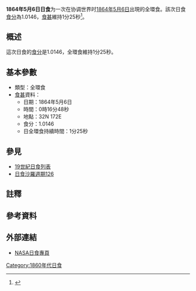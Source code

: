 {{Infobox Solar eclipse
| Year        = 1864
| Month       = 5
| Day         = 6
| Type        = 全環食
| Image       = SE1864May06H.gif
| Image size  = 200px
| Image intro = 1864年5月6日全環食路徑圖
  <!--   日食資料   -->
| Gamma       = 0.2622
| Mag         = 1.0146
| Saros       = [[日食沙羅週期126|126]]
| Saros total = 
| Saros seq   = 
  <!--     食甚     -->
| Duration    = 1分25秒
| Location    = 
| Coords      = 
| Width       = 52公里
  <!--   開始時間   -->
| Partial     = 
| Start type  = 
| Centre      = 
| Greatest    = 00:16:48
  <!--     倒數     -->
| hour        = 00
| minute      = 16
| second      = 48
| Duration_s  = 
}}
'''1864年5月6日日食'''为一次在协调世界时[[1864年|1864年]][[5月6日|5月6日]]出現的全環食。該次日食[[食分|食分]]為1.0146，[[食甚|食甚]]維持1分25秒<ref name="nasa_catalog_list">{{cite web |url=http://eclipse.gsfc.nasa.gov/SEcat5/SE1801-1900.html |title=Catalog of Solar Eclipses: 1801 to 1900 |language=en |publisher=[[NASA|NASA]] |accessdate=2009-07-26 |archiveurl=https://web.archive.org/web/20150112204733/http://eclipse.gsfc.nasa.gov/SEcat5/SE1801-1900.html |archivedate=2015-01-12 |deadurl=no }}</ref>。

== 概述 ==
這次日食的[[食分|食分]]是1.0146，全環食維持1分25秒。

== 基本參數 ==
{{NoteUTC}}
* 類型：全環食
*[[食甚|食甚]]資料：
** 日期：1864年5月6日
** 時間：0時16分48秒 
** 地點：32N 172E
** 食分：1.0146
** 日全環食持續時間：1分25秒

== 參見 ==
{{日食主題}}
* [[19世紀日食列表|19世紀日食列表]]
* [[日食沙羅週期126|日食沙羅週期126]]

== 註釋 ==
{{NoteFoot}}

== 參考資料 ==
{{reflist}}

== 外部連結 ==
* [http://eclipse.gsfc.nasa.gov/solar.html NASA日食專頁]{{Wayback|url=http://eclipse.gsfc.nasa.gov/solar.html |date=20190108200537 }}{{en icon}}

{{日食}}

[[Category:1860年代日食|Category:1860年代日食]]


{{Eclipse-stub}}